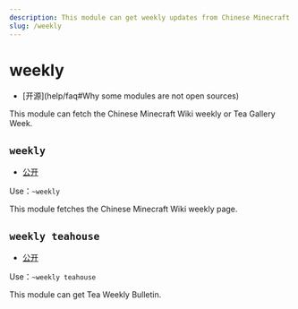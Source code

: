 ```yaml
---
description: This module can get weekly updates from Chinese Minecraft Wiki pages or tea halls
slug: /weekly
---
```


# weekly

-   [开源]\(help/faq#Why some modules are not open sources)

This module can fetch the Chinese Minecraft Wiki weekly or Tea Gallery Week.

## `weekly`

-   [公开](permissions)

Use：`~weekly`

This module fetches the Chinese Minecraft Wiki weekly page.

## `weekly teahouse`

-   [公开](permissions)

Use：`~weekly teahouse`

This module can get Tea Weekly Bulletin.
